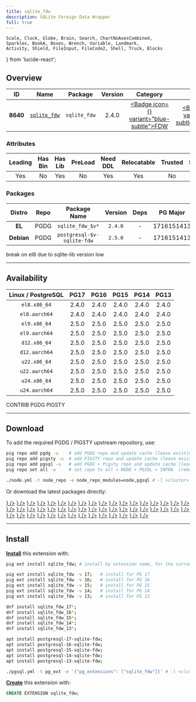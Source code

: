 ```yaml
---
title: sqlite_fdw
description: SQLite Foreign Data Wrapper
full: true
---
```


    Scale, Clock, Globe, Brain, Search, ChartNoAxesCombined,
    Sparkles, BookA, Boxes, Wrench, Variable, Landmark,
    Activity, Shield, FileInput, FileCode2, Shell, Truck, Blocks
} from 'lucide-react';

## Overview

| <TooltipIconButton tooltip="Extension unique identifier" side="top">ID</TooltipIconButton> | <TooltipIconButton tooltip="Extension name" side="top">Name</TooltipIconButton> | <TooltipIconButton tooltip="Package name for installation" side="top">Package</TooltipIconButton> | <TooltipIconButton tooltip="Latest available extension version" side="top">Version</TooltipIconButton> | <TooltipIconButton tooltip="Extension category" side="top">Category</TooltipIconButton> | <TooltipIconButton tooltip="Open source license" side="top">License</TooltipIconButton> | <TooltipIconButton tooltip="Programming language" side="top">Lang</TooltipIconButton> |
|:--------:|:--------:|:----------:|:--------------:|:---------------------------------------:|:------------------------------------------------------:|:----:|
| **8640** | [`sqlite_fdw`](https://github.com/pgspider/sqlite_fdw) | `sqlite_fdw` | 2.4.0 | <a href="/ext/fdw" className="no-underline"><Badge icon={<FileInput />} variant="blue-subtle">FDW</Badge></a> | <a href="/ext/list/license#postgresql" className="no-underline"><Badge icon={<Scale />} variant="blue-subtle">PostgreSQL</Badge></a> | <a href="/ext/list/lang#c"><Badge icon={<FileCode2 />} variant="blue-subtle">C</Badge></a> |

### Attributes

| <TooltipIconButton tooltip="The Primary Leading extension in the Package" side="top">Leading</TooltipIconButton> | <TooltipIconButton tooltip="Contains binary utils" side="top">Has Bin</TooltipIconButton> | <TooltipIconButton tooltip="Contains .so shared library files" side="top">Has Lib</TooltipIconButton> | <TooltipIconButton tooltip="Requires preloading via shared_preload_libraries" side="top">PreLoad</TooltipIconButton> | <TooltipIconButton tooltip="Requires CREATE EXTENSION DDL command" side="top">Need DDL</TooltipIconButton> | <TooltipIconButton tooltip="Can be installed in any schema" side="top">Relocatable</TooltipIconButton> | <TooltipIconButton tooltip="Can be created by non-superuser" side="top">Trusted</TooltipIconButton> | <TooltipIconButton tooltip="Schemas used by this extension" side="top">Schemas</TooltipIconButton> |
|:-------:|:-------:|:-------:|:-------:|:--------:|:-----------:|:-------:|:-------:|
| Yes | No | Yes | No | Yes | Yes | No | - |

### Packages

| <TooltipIconButton tooltip="Linux distribution family, EL or Debian" side="top">Distro</TooltipIconButton> | <TooltipIconButton tooltip="Package repository" side="top">Repo</TooltipIconButton> | <TooltipIconButton tooltip="The RPM/DEB Package Name Pattern (replace $v with real pg major)" side="top">Package Name</TooltipIconButton> | <TooltipIconButton tooltip="Latest package version" side="top">Version</TooltipIconButton> | <TooltipIconButton tooltip="RPM/DEB Package dependencies" side="top">Deps</TooltipIconButton> | <TooltipIconButton tooltip="Available in these PostgreSQL Major Versions" side="top">PG Major</TooltipIconButton> |
|:----------:|:--------:|:------------------------:|:-----------:|:------------:|:------------------:|
|   **EL**   | <Badge variant="blue-subtle"><span className="font-bold">PGDG</span></Badge> | `sqlite_fdw_$v*` | `2.4.0` | - | <Badge variant="green-subtle">17</Badge><Badge variant="green-subtle">16</Badge><Badge variant="green-subtle">15</Badge><Badge variant="green-subtle">14</Badge><Badge variant="green-subtle">13</Badge> |
| **Debian** | <Badge variant="blue-subtle"><span className="font-bold">PGDG</span></Badge> | `postgresql-$v-sqlite-fdw` | `2.5.0` | - | <Badge variant="green-subtle">17</Badge><Badge variant="green-subtle">16</Badge><Badge variant="green-subtle">15</Badge><Badge variant="green-subtle">14</Badge><Badge variant="green-subtle">13</Badge> |


<Callout title="Comments" type="info">
    break on el8 due to sqlite-lib version low
</Callout>


------

## Availability

| <TooltipIconButton tooltip="Linux Distro Arch / PostgreSQL Major Version" side="top">Linux / PostgreSQL </TooltipIconButton> | **PG17** | **PG16** | **PG15** | **PG14** | **PG13** |
|:-----:|:-----:|:-----:|:-----:|:-----:|:-----:|
| `el8.x86_64` | <Badge variant="blue-subtle">2.4.0</Badge> | <Badge variant="blue-subtle">2.4.0</Badge> | <Badge variant="blue-subtle">2.4.0</Badge> | <Badge variant="blue-subtle">2.4.0</Badge> | <Badge variant="blue-subtle">2.4.0</Badge> |
| `el8.aarch64` | <Badge variant="blue-subtle">2.4.0</Badge> | <Badge variant="blue-subtle">2.4.0</Badge> | <Badge variant="blue-subtle">2.4.0</Badge> | <Badge variant="blue-subtle">2.4.0</Badge> | <Badge variant="blue-subtle">2.4.0</Badge> |
| `el9.x86_64` | <Badge variant="amber-subtle">2.5.0</Badge> | <Badge variant="amber-subtle">2.5.0</Badge> | <Badge variant="amber-subtle">2.5.0</Badge> | <Badge variant="amber-subtle">2.5.0</Badge> | <Badge variant="amber-subtle">2.5.0</Badge> |
| `el9.aarch64` | <Badge variant="amber-subtle">2.5.0</Badge> | <Badge variant="amber-subtle">2.5.0</Badge> | <Badge variant="amber-subtle">2.5.0</Badge> | <Badge variant="amber-subtle">2.5.0</Badge> | <Badge variant="amber-subtle">2.5.0</Badge> |
| `d12.x86_64` | <Badge variant="amber-subtle">2.5.0</Badge> | <Badge variant="amber-subtle">2.5.0</Badge> | <Badge variant="amber-subtle">2.5.0</Badge> | <Badge variant="amber-subtle">2.5.0</Badge> | <Badge variant="amber-subtle">2.5.0</Badge> |
| `d12.aarch64` | <Badge variant="amber-subtle">2.5.0</Badge> | <Badge variant="amber-subtle">2.5.0</Badge> | <Badge variant="amber-subtle">2.5.0</Badge> | <Badge variant="amber-subtle">2.5.0</Badge> | <Badge variant="amber-subtle">2.5.0</Badge> |
| `u22.x86_64` | <Badge variant="amber-subtle">2.5.0</Badge> | <Badge variant="amber-subtle">2.5.0</Badge> | <Badge variant="amber-subtle">2.5.0</Badge> | <Badge variant="amber-subtle">2.5.0</Badge> | <Badge variant="amber-subtle">2.5.0</Badge> |
| `u22.aarch64` | <Badge variant="amber-subtle">2.5.0</Badge> | <Badge variant="amber-subtle">2.5.0</Badge> | <Badge variant="amber-subtle">2.5.0</Badge> | <Badge variant="amber-subtle">2.5.0</Badge> | <Badge variant="amber-subtle">2.5.0</Badge> |
| `u24.x86_64` | <Badge variant="amber-subtle">2.5.0</Badge> | <Badge variant="amber-subtle">2.5.0</Badge> | <Badge variant="amber-subtle">2.5.0</Badge> | <Badge variant="amber-subtle">2.5.0</Badge> | <Badge variant="amber-subtle">2.5.0</Badge> |
| `u24.aarch64` | <Badge variant="amber-subtle">2.5.0</Badge> | <Badge variant="amber-subtle">2.5.0</Badge> | <Badge variant="amber-subtle">2.5.0</Badge> | <Badge variant="amber-subtle">2.5.0</Badge> | <Badge variant="amber-subtle">2.5.0</Badge> |

<Badge variant="green-subtle"><span className="font-black">CONTRIB</span></Badge> <Badge variant="blue-subtle"><span className="font-black">PGDG</span></Badge> <Badge variant="amber-subtle"><span className="font-black">PIGSTY</span></Badge>

------

## Download

To add the required PGDG / PIGSTY upstream repository, use:

```bash tab="pig"
pig repo add pgdg -u    # add PGDG repo and update cache (leave existing repos)
pig repo add pigsty -u  # add PIGSTY repo and update cache (leave existing repos)
pig repo add pgsql -u   # add PGDG + Pigsty repo and update cache (leave existing repos)
pig repo set all -u     # set repo to all = NODE + PGSQL + INFRA  (remove existing repos)
```
```bash tab="pigsty"
./node.yml -t node_repo -e node_repo_modules=node,pgsql # -l <cluster>
```

Or download the latest packages directly:

<Files>
    <Folder name="el8.x86_64">
        <a href="https://download.postgresql.org/pub/repos/yum/17/redhat/rhel-8-x86_64/sqlite_fdw_17-2.4.0-4PGDG.rhel8.x86_64.rpm"><File name="sqlite_fdw_17-2.4.0-4PGDG.rhel8.x86_64.rpm" icon={<Package className="text-emerald-500" />} /></a>
        <a href="https://download.postgresql.org/pub/repos/yum/16/redhat/rhel-8-x86_64/sqlite_fdw_16-2.4.0-1PGDG.rhel8.x86_64.rpm"><File name="sqlite_fdw_16-2.4.0-1PGDG.rhel8.x86_64.rpm" icon={<Package className="text-emerald-500" />} /></a>
        <a href="https://download.postgresql.org/pub/repos/yum/15/redhat/rhel-8-x86_64/sqlite_fdw_15-2.4.0-1PGDG.rhel8.x86_64.rpm"><File name="sqlite_fdw_15-2.4.0-1PGDG.rhel8.x86_64.rpm" icon={<Package className="text-emerald-500" />} /></a>
        <a href="https://download.postgresql.org/pub/repos/yum/14/redhat/rhel-8-x86_64/sqlite_fdw_14-2.4.0-1PGDG.rhel8.x86_64.rpm"><File name="sqlite_fdw_14-2.4.0-1PGDG.rhel8.x86_64.rpm" icon={<Package className="text-emerald-500" />} /></a>
        <a href="https://download.postgresql.org/pub/repos/yum/13/redhat/rhel-8-x86_64/sqlite_fdw_13-2.4.0-1PGDG.rhel8.x86_64.rpm"><File name="sqlite_fdw_13-2.4.0-1PGDG.rhel8.x86_64.rpm" icon={<Package className="text-emerald-500" />} /></a>
    </Folder>
    <Folder name="el8.aarch64">
        <a href="https://download.postgresql.org/pub/repos/yum/17/redhat/rhel-8-aarch64/sqlite_fdw_17-2.4.0-4PGDG.rhel8.aarch64.rpm"><File name="sqlite_fdw_17-2.4.0-4PGDG.rhel8.aarch64.rpm" icon={<Package className="text-orange-500" />} /></a>
        <a href="https://download.postgresql.org/pub/repos/yum/16/redhat/rhel-8-aarch64/sqlite_fdw_16-2.4.0-1PGDG.rhel8.aarch64.rpm"><File name="sqlite_fdw_16-2.4.0-1PGDG.rhel8.aarch64.rpm" icon={<Package className="text-orange-500" />} /></a>
        <a href="https://download.postgresql.org/pub/repos/yum/15/redhat/rhel-8-aarch64/sqlite_fdw_15-2.4.0-1PGDG.rhel8.aarch64.rpm"><File name="sqlite_fdw_15-2.4.0-1PGDG.rhel8.aarch64.rpm" icon={<Package className="text-orange-500" />} /></a>
        <a href="https://download.postgresql.org/pub/repos/yum/14/redhat/rhel-8-aarch64/sqlite_fdw_14-2.4.0-1PGDG.rhel8.aarch64.rpm"><File name="sqlite_fdw_14-2.4.0-1PGDG.rhel8.aarch64.rpm" icon={<Package className="text-orange-500" />} /></a>
        <a href="https://download.postgresql.org/pub/repos/yum/13/redhat/rhel-8-aarch64/sqlite_fdw_13-2.4.0-1PGDG.rhel8.aarch64.rpm"><File name="sqlite_fdw_13-2.4.0-1PGDG.rhel8.aarch64.rpm" icon={<Package className="text-orange-500" />} /></a>
    </Folder>
    <Folder name="el9.x86_64">
        <a href="https://repo.pigsty.io/yum/pgsql/el9.x86_64/sqlite_fdw_17-2.5.0-2PIGSTY.el9.x86_64.rpm"><File name="sqlite_fdw_17-2.5.0-2PIGSTY.el9.x86_64.rpm" icon={<Package className="text-emerald-500" />} /></a>
        <a href="https://repo.pigsty.io/yum/pgsql/el9.x86_64/sqlite_fdw_16-2.5.0-2PIGSTY.el9.x86_64.rpm"><File name="sqlite_fdw_16-2.5.0-2PIGSTY.el9.x86_64.rpm" icon={<Package className="text-emerald-500" />} /></a>
        <a href="https://repo.pigsty.io/yum/pgsql/el9.x86_64/sqlite_fdw_15-2.5.0-2PIGSTY.el9.x86_64.rpm"><File name="sqlite_fdw_15-2.5.0-2PIGSTY.el9.x86_64.rpm" icon={<Package className="text-emerald-500" />} /></a>
        <a href="https://repo.pigsty.io/yum/pgsql/el9.x86_64/sqlite_fdw_14-2.5.0-2PIGSTY.el9.x86_64.rpm"><File name="sqlite_fdw_14-2.5.0-2PIGSTY.el9.x86_64.rpm" icon={<Package className="text-emerald-500" />} /></a>
        <a href="https://repo.pigsty.io/yum/pgsql/el9.x86_64/sqlite_fdw_13-2.5.0-2PIGSTY.el9.x86_64.rpm"><File name="sqlite_fdw_13-2.5.0-2PIGSTY.el9.x86_64.rpm" icon={<Package className="text-emerald-500" />} /></a>
    </Folder>
    <Folder name="el9.aarch64">
        <a href="https://repo.pigsty.io/yum/pgsql/el9.aarch64/sqlite_fdw_17-2.5.0-2PIGSTY.el9.aarch64.rpm"><File name="sqlite_fdw_17-2.5.0-2PIGSTY.el9.aarch64.rpm" icon={<Package className="text-orange-500" />} /></a>
        <a href="https://repo.pigsty.io/yum/pgsql/el9.aarch64/sqlite_fdw_16-2.5.0-2PIGSTY.el9.aarch64.rpm"><File name="sqlite_fdw_16-2.5.0-2PIGSTY.el9.aarch64.rpm" icon={<Package className="text-orange-500" />} /></a>
        <a href="https://repo.pigsty.io/yum/pgsql/el9.aarch64/sqlite_fdw_15-2.5.0-2PIGSTY.el9.aarch64.rpm"><File name="sqlite_fdw_15-2.5.0-2PIGSTY.el9.aarch64.rpm" icon={<Package className="text-orange-500" />} /></a>
        <a href="https://repo.pigsty.io/yum/pgsql/el9.aarch64/sqlite_fdw_14-2.5.0-2PIGSTY.el9.aarch64.rpm"><File name="sqlite_fdw_14-2.5.0-2PIGSTY.el9.aarch64.rpm" icon={<Package className="text-orange-500" />} /></a>
        <a href="https://repo.pigsty.io/yum/pgsql/el9.aarch64/sqlite_fdw_13-2.5.0-2PIGSTY.el9.aarch64.rpm"><File name="sqlite_fdw_13-2.5.0-2PIGSTY.el9.aarch64.rpm" icon={<Package className="text-orange-500" />} /></a>
    </Folder>
    <Folder name="d12.x86_64">
        <a href="https://repo.pigsty.io/apt/pgsql/bookworm/pool/main/s/sqlite-fdw/postgresql-17-sqlite-fdw_2.5.0-1PIGSTY~bookworm_amd64.deb"><File name="postgresql-17-sqlite-fdw_2.5.0-1PIGSTY~bookworm_amd64.deb" icon={<Box className="text-emerald-500" />} /></a>
        <a href="https://repo.pigsty.io/apt/pgsql/bookworm/pool/main/s/sqlite-fdw/postgresql-16-sqlite-fdw_2.5.0-1PIGSTY~bookworm_amd64.deb"><File name="postgresql-16-sqlite-fdw_2.5.0-1PIGSTY~bookworm_amd64.deb" icon={<Box className="text-emerald-500" />} /></a>
        <a href="https://repo.pigsty.io/apt/pgsql/bookworm/pool/main/s/sqlite-fdw/postgresql-15-sqlite-fdw_2.5.0-1PIGSTY~bookworm_amd64.deb"><File name="postgresql-15-sqlite-fdw_2.5.0-1PIGSTY~bookworm_amd64.deb" icon={<Box className="text-emerald-500" />} /></a>
        <a href="https://repo.pigsty.io/apt/pgsql/bookworm/pool/main/s/sqlite-fdw/postgresql-14-sqlite-fdw_2.5.0-1PIGSTY~bookworm_amd64.deb"><File name="postgresql-14-sqlite-fdw_2.5.0-1PIGSTY~bookworm_amd64.deb" icon={<Box className="text-emerald-500" />} /></a>
        <a href="https://repo.pigsty.io/apt/pgsql/bookworm/pool/main/s/sqlite-fdw/postgresql-13-sqlite-fdw_2.5.0-1PIGSTY~bookworm_amd64.deb"><File name="postgresql-13-sqlite-fdw_2.5.0-1PIGSTY~bookworm_amd64.deb" icon={<Box className="text-emerald-500" />} /></a>
    </Folder>
    <Folder name="d12.aarch64">
        <a href="https://repo.pigsty.io/apt/pgsql/bookworm/pool/main/s/sqlite-fdw/postgresql-17-sqlite-fdw_2.5.0-1PIGSTY~bookworm_arm64.deb"><File name="postgresql-17-sqlite-fdw_2.5.0-1PIGSTY~bookworm_arm64.deb" icon={<Box className="text-orange-500" />} /></a>
        <a href="https://repo.pigsty.io/apt/pgsql/bookworm/pool/main/s/sqlite-fdw/postgresql-16-sqlite-fdw_2.5.0-1PIGSTY~bookworm_arm64.deb"><File name="postgresql-16-sqlite-fdw_2.5.0-1PIGSTY~bookworm_arm64.deb" icon={<Box className="text-orange-500" />} /></a>
        <a href="https://repo.pigsty.io/apt/pgsql/bookworm/pool/main/s/sqlite-fdw/postgresql-15-sqlite-fdw_2.5.0-1PIGSTY~bookworm_arm64.deb"><File name="postgresql-15-sqlite-fdw_2.5.0-1PIGSTY~bookworm_arm64.deb" icon={<Box className="text-orange-500" />} /></a>
        <a href="https://repo.pigsty.io/apt/pgsql/bookworm/pool/main/s/sqlite-fdw/postgresql-14-sqlite-fdw_2.5.0-1PIGSTY~bookworm_arm64.deb"><File name="postgresql-14-sqlite-fdw_2.5.0-1PIGSTY~bookworm_arm64.deb" icon={<Box className="text-orange-500" />} /></a>
        <a href="https://repo.pigsty.io/apt/pgsql/bookworm/pool/main/s/sqlite-fdw/postgresql-13-sqlite-fdw_2.5.0-1PIGSTY~bookworm_arm64.deb"><File name="postgresql-13-sqlite-fdw_2.5.0-1PIGSTY~bookworm_arm64.deb" icon={<Box className="text-orange-500" />} /></a>
    </Folder>
    <Folder name="u22.x86_64">
        <a href="https://repo.pigsty.io/apt/pgsql/jammy/pool/main/s/sqlite-fdw/postgresql-17-sqlite-fdw_2.5.0-1PIGSTY~jammy_amd64.deb"><File name="postgresql-17-sqlite-fdw_2.5.0-1PIGSTY~jammy_amd64.deb" icon={<Box className="text-emerald-500" />} /></a>
        <a href="https://repo.pigsty.io/apt/pgsql/jammy/pool/main/s/sqlite-fdw/postgresql-16-sqlite-fdw_2.5.0-1PIGSTY~jammy_amd64.deb"><File name="postgresql-16-sqlite-fdw_2.5.0-1PIGSTY~jammy_amd64.deb" icon={<Box className="text-emerald-500" />} /></a>
        <a href="https://repo.pigsty.io/apt/pgsql/jammy/pool/main/s/sqlite-fdw/postgresql-15-sqlite-fdw_2.5.0-1PIGSTY~jammy_amd64.deb"><File name="postgresql-15-sqlite-fdw_2.5.0-1PIGSTY~jammy_amd64.deb" icon={<Box className="text-emerald-500" />} /></a>
        <a href="https://repo.pigsty.io/apt/pgsql/jammy/pool/main/s/sqlite-fdw/postgresql-14-sqlite-fdw_2.5.0-1PIGSTY~jammy_amd64.deb"><File name="postgresql-14-sqlite-fdw_2.5.0-1PIGSTY~jammy_amd64.deb" icon={<Box className="text-emerald-500" />} /></a>
        <a href="https://repo.pigsty.io/apt/pgsql/jammy/pool/main/s/sqlite-fdw/postgresql-13-sqlite-fdw_2.5.0-1PIGSTY~jammy_amd64.deb"><File name="postgresql-13-sqlite-fdw_2.5.0-1PIGSTY~jammy_amd64.deb" icon={<Box className="text-emerald-500" />} /></a>
    </Folder>
    <Folder name="u22.aarch64">
        <a href="https://repo.pigsty.io/apt/pgsql/jammy/pool/main/s/sqlite-fdw/postgresql-17-sqlite-fdw_2.5.0-1PIGSTY~jammy_arm64.deb"><File name="postgresql-17-sqlite-fdw_2.5.0-1PIGSTY~jammy_arm64.deb" icon={<Box className="text-orange-500" />} /></a>
        <a href="https://repo.pigsty.io/apt/pgsql/jammy/pool/main/s/sqlite-fdw/postgresql-16-sqlite-fdw_2.5.0-1PIGSTY~jammy_arm64.deb"><File name="postgresql-16-sqlite-fdw_2.5.0-1PIGSTY~jammy_arm64.deb" icon={<Box className="text-orange-500" />} /></a>
        <a href="https://repo.pigsty.io/apt/pgsql/jammy/pool/main/s/sqlite-fdw/postgresql-15-sqlite-fdw_2.5.0-1PIGSTY~jammy_arm64.deb"><File name="postgresql-15-sqlite-fdw_2.5.0-1PIGSTY~jammy_arm64.deb" icon={<Box className="text-orange-500" />} /></a>
        <a href="https://repo.pigsty.io/apt/pgsql/jammy/pool/main/s/sqlite-fdw/postgresql-14-sqlite-fdw_2.5.0-1PIGSTY~jammy_arm64.deb"><File name="postgresql-14-sqlite-fdw_2.5.0-1PIGSTY~jammy_arm64.deb" icon={<Box className="text-orange-500" />} /></a>
        <a href="https://repo.pigsty.io/apt/pgsql/jammy/pool/main/s/sqlite-fdw/postgresql-13-sqlite-fdw_2.5.0-1PIGSTY~jammy_arm64.deb"><File name="postgresql-13-sqlite-fdw_2.5.0-1PIGSTY~jammy_arm64.deb" icon={<Box className="text-orange-500" />} /></a>
    </Folder>
    <Folder name="u24.x86_64">
        <a href="https://repo.pigsty.io/apt/pgsql/noble/pool/main/s/sqlite-fdw/postgresql-17-sqlite-fdw_2.5.0-1PIGSTY~noble_amd64.deb"><File name="postgresql-17-sqlite-fdw_2.5.0-1PIGSTY~noble_amd64.deb" icon={<Box className="text-emerald-500" />} /></a>
        <a href="https://repo.pigsty.io/apt/pgsql/noble/pool/main/s/sqlite-fdw/postgresql-16-sqlite-fdw_2.5.0-1PIGSTY~noble_amd64.deb"><File name="postgresql-16-sqlite-fdw_2.5.0-1PIGSTY~noble_amd64.deb" icon={<Box className="text-emerald-500" />} /></a>
        <a href="https://repo.pigsty.io/apt/pgsql/noble/pool/main/s/sqlite-fdw/postgresql-15-sqlite-fdw_2.5.0-1PIGSTY~noble_amd64.deb"><File name="postgresql-15-sqlite-fdw_2.5.0-1PIGSTY~noble_amd64.deb" icon={<Box className="text-emerald-500" />} /></a>
        <a href="https://repo.pigsty.io/apt/pgsql/noble/pool/main/s/sqlite-fdw/postgresql-14-sqlite-fdw_2.5.0-1PIGSTY~noble_amd64.deb"><File name="postgresql-14-sqlite-fdw_2.5.0-1PIGSTY~noble_amd64.deb" icon={<Box className="text-emerald-500" />} /></a>
        <a href="https://repo.pigsty.io/apt/pgsql/noble/pool/main/s/sqlite-fdw/postgresql-13-sqlite-fdw_2.5.0-1PIGSTY~noble_amd64.deb"><File name="postgresql-13-sqlite-fdw_2.5.0-1PIGSTY~noble_amd64.deb" icon={<Box className="text-emerald-500" />} /></a>
    </Folder>
    <Folder name="u24.aarch64">
        <a href="https://repo.pigsty.io/apt/pgsql/noble/pool/main/s/sqlite-fdw/postgresql-17-sqlite-fdw_2.5.0-1PIGSTY~noble_arm64.deb"><File name="postgresql-17-sqlite-fdw_2.5.0-1PIGSTY~noble_arm64.deb" icon={<Box className="text-orange-500" />} /></a>
        <a href="https://repo.pigsty.io/apt/pgsql/noble/pool/main/s/sqlite-fdw/postgresql-16-sqlite-fdw_2.5.0-1PIGSTY~noble_arm64.deb"><File name="postgresql-16-sqlite-fdw_2.5.0-1PIGSTY~noble_arm64.deb" icon={<Box className="text-orange-500" />} /></a>
        <a href="https://repo.pigsty.io/apt/pgsql/noble/pool/main/s/sqlite-fdw/postgresql-15-sqlite-fdw_2.5.0-1PIGSTY~noble_arm64.deb"><File name="postgresql-15-sqlite-fdw_2.5.0-1PIGSTY~noble_arm64.deb" icon={<Box className="text-orange-500" />} /></a>
        <a href="https://repo.pigsty.io/apt/pgsql/noble/pool/main/s/sqlite-fdw/postgresql-14-sqlite-fdw_2.5.0-1PIGSTY~noble_arm64.deb"><File name="postgresql-14-sqlite-fdw_2.5.0-1PIGSTY~noble_arm64.deb" icon={<Box className="text-orange-500" />} /></a>
        <a href="https://repo.pigsty.io/apt/pgsql/noble/pool/main/s/sqlite-fdw/postgresql-13-sqlite-fdw_2.5.0-1PIGSTY~noble_arm64.deb"><File name="postgresql-13-sqlite-fdw_2.5.0-1PIGSTY~noble_arm64.deb" icon={<Box className="text-orange-500" />} /></a>
    </Folder>
</Files>

------

## Install

[**Install**](/docs/pgsql/ext/install) this extension with:

```bash tab="pig"
pig ext install sqlite_fdw; # install by extension name, for the current active PG version

pig ext install sqlite_fdw -v 17;   # install for PG 17
pig ext install sqlite_fdw -v 16;   # install for PG 16
pig ext install sqlite_fdw -v 15;   # install for PG 15
pig ext install sqlite_fdw -v 14;   # install for PG 14
pig ext install sqlite_fdw -v 13;   # install for PG 13
```
```bash tab="yum" 
dnf install sqlite_fdw_17*;
dnf install sqlite_fdw_16*;
dnf install sqlite_fdw_15*;
dnf install sqlite_fdw_14*;
dnf install sqlite_fdw_13*;
```
```bash tab="apt" 
apt install postgresql-17-sqlite-fdw;
apt install postgresql-16-sqlite-fdw;
apt install postgresql-15-sqlite-fdw;
apt install postgresql-14-sqlite-fdw;
apt install postgresql-13-sqlite-fdw;
```
```bash tab="ansible"
./pgsql.yml -t pg_ext -e '{"pg_extensions": ["sqlite_fdw"]}' # -l <cls>
```

[**Create**](/docs/pgsql/ext/create) this extension with:

```sql
CREATE EXTENSION sqlite_fdw;
```


